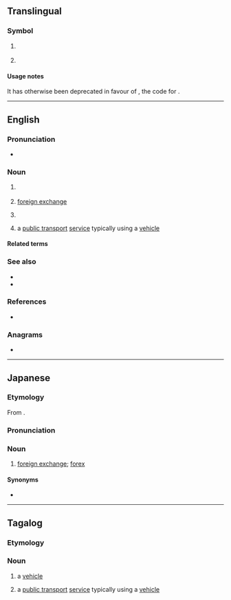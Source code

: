 {{also|Fx|F/X|fx}}
==Translingual==

===Symbol===
{{mul-symbol}}

# {{ISO 3166|1|2|obs=1|Metropolitan France|from=1993|to=1997}}
#: {{syn|mul|FXX|qq1={{w|ISO 3166-1 alpha-3|alpha-3}}}}
# {{ISO 3166|1|2|exr=1|Metropolitan France}}
#: {{syn|mul|FXX|qq1={{w|ISO 3166-1 alpha-3|alpha-3}}}}

====Usage notes====
{{ISO 3166/exr|{{w|France}}}} It has otherwise been deprecated in favour of {{l|mul|FR}}, the code for {{w|France}}.

----

==English==

===Pronunciation===
* {{audio|en|En-au-FX.ogg|Audio (AU)}}

===Noun===
{{head|en|noun}}

# {{abbreviation of|en|factor X|nodot=1}} {{gloss|[[clotting factor X]]}}
# {{lb|en|finance}} [[foreign exchange]]
# {{lb|en|slang|video games|film|television}} {{alternative form of|en|F/X|gloss=[[special effects]]}}
# {{lb|en|Philippine|road transport}} a [[public transport]] [[service]] typically using a {{w|Tamaraw FX}} [[vehicle]]

====Related terms====
{{rel4|en|title=clotting factor X
|FI
|FII
|FIII
|FIV
|FV
|FVI
|FVII
|FVIII
|FIX
|FXI
|FXII
|FXIII
}}
{{rel2|en|title=special effects
|SFX
|VFX
}}

===See also===
{{sense|special effects}}
* {{l|en|sound effects}}
* {{l|en|visual effects}}

===References===
* {{pedia}}

===Anagrams===
* {{anagrams|en|a=fx|XF}}

----

==Japanese==

===Etymology===
From {{bor|ja|en|FX}}.

===Pronunciation===
{{ja-pron|エフエックス}}

===Noun===
{{ja-noun|エフ-エックス}}

# {{lb|ja|finance}} [[foreign exchange]]; [[forex]]

====Synonyms====
* {{ja-r|外国為替|がいこく かわせ}}

----

==Tagalog==

===Etymology===
{{ellipsis|tl|{{w|Tamaraw FX}}}} 

===Noun===
{{head|en|noun}}

# {{lb|tl|automobiles}} a {{w|Tamaraw FX}} [[vehicle]]
# {{lb|tl|road transport}} a [[public transport]] [[service]] typically using a {{w|Tamaraw FX}} [[vehicle]]